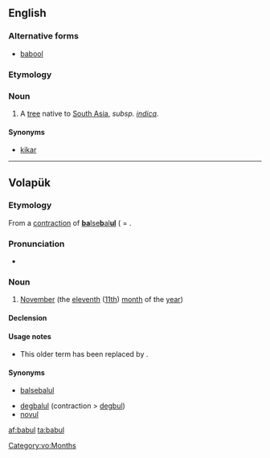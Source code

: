 ==English==
{{wikipedia|Acacia nilotica subsp. indica|Babul}}

===Alternative forms===
* [[babool]]

===Etymology===
{{rfe|lang=en}}

===Noun===
{{en-noun}}

# A [[tree]] native to [[South Asia]], {{taxlink|Acacia nilotica|species|noshow=1}} ''subsp. [[indica]]''.

====Synonyms====
* [[kikar]]

----

==Volapük==

===Etymology===
From a [[contraction]] of [[balsebalul|'''ba'''lse'''b'''al'''ul''']] ( = {{compound|bals|e|bal|-ul|lang=vo|t1=ten, now [[deg#Volapük|deg]]|t2=and|t3=one|t4=([[morpheme]] for) month (< [[mul#Volapük|mul]])}}.

===Pronunciation===
* {{IPA|[ba.ˈbul]|lang=vo}}

===Noun===
{{vo-noun}}

# {{context|obsolete|lang=vo}} [[November]] (the [[eleventh]] ([[11th]]) [[month]] of the [[year]])

====Declension====
{{vo-decl-noun}}

====Usage notes====
* This older term has been replaced by {{term|novul|lang=vo||November}}.

====Synonyms====
* {{qualifier|obsolete}} [[balsebalul]]
* [[degbalul]] (contraction > [[degbul]])
* [[novul]]

[[Category:vo:Months]]

[[af:babul]]
[[ta:babul]]